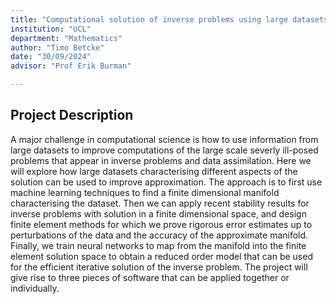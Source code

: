 ```yaml
---
title: "Computational solution of inverse problems using large datasets of low rank"
institution: "UCL"
department: "Mathematics"
author: "Timo Betcke"
date: "30/09/2024"
advisor: "Prof Erik Burman"

---
```

## Project Description

 A major challenge in computational science is how to use information from 
 large datasets to improve computations of the large scale severly ill-posed problems 
 that appear in inverse problems and data assimilation. Here we will explore how large 
 datasets characterising different aspects of the solution can be used to improve approximation. 
 The approach is to first use machine learning techniques to find a finite dimensional 
 manifold characterising the dataset. Then we can apply recent stability results 
 for inverse problems with solution in a finite dimensional space, 
 and design finite element methods for which we prove rigorous error 
 estimates up to perturbations of the data and the accuracy of the 
 approximate manifold. Finally, we train neural networks to map from the manifold 
 into the finite element solution space to obtain a reduced order model that can be used for the 
 efficient iterative solution of the inverse problem. The project will give rise to three pieces of 
 software that can be applied together or individually.
